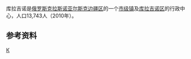 {{Coord|53.8879|92.6824|region:RU|display=title}}
{{Infobox Russian inhabited locality|ru_name=Курагино|coordinates={{Coord|53.8879|92.6824|region:RU|display=inline}}|image_flag=Flag of Kuragino (Krasnoyarsk krai).png|federal_subject=[[克拉斯诺亚尔斯克边疆区|克拉斯诺亚尔斯克边疆区]]|adm_district_jur=[[库拉吉诺区|库拉吉诺区]]|inhabloc_cat=市级镇|pop_2010census=13743|pop_2010census_ref=<ref name="2010Census">{{ru-pop-ref|2010Census}}</ref>|name=库拉吉诺|adm_ctr_of=库拉吉诺区|established_date=1626年|postal_codes=662910}}
库拉吉诺是[[俄罗斯|俄罗斯]][[克拉斯諾亞爾斯克邊疆區|克拉斯诺亚尔斯克边疆区]]的一个[[市級鎮|市级镇]]及[[庫拉吉諾區|库拉吉诺区]]的行政中心，人口13,743人（2010年）。

== 参考资料 ==
<references />
{{Russia-geo-stub}}

[[Category:克拉斯诺亚尔斯克边疆区市级镇|К]]